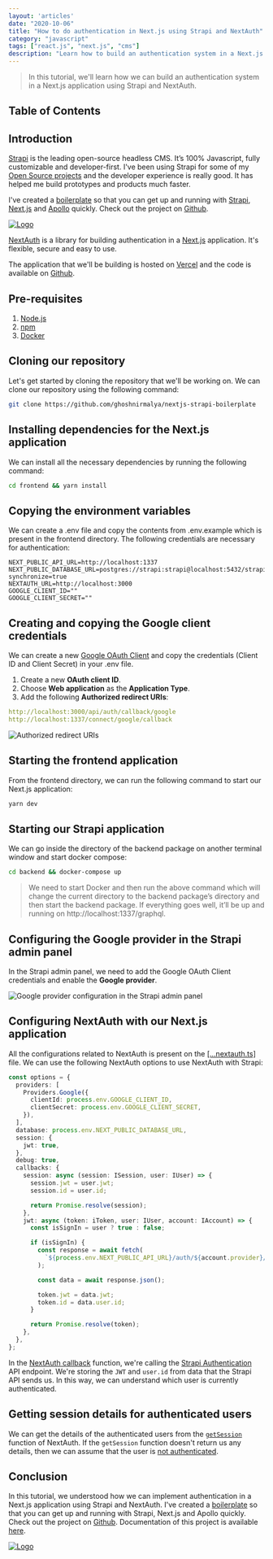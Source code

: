 ```yaml
---
layout: 'articles'
date: "2020-10-06"
title: "How to do authentication in Next.js using Strapi and NextAuth"
category: "javascript"
tags: ["react.js", "next.js", "cms"]
description: "Learn how to build an authentication system in a Next.js application with Strapi and NextAuth."
---
```


> In this tutorial, we'll learn how we can build an authentication system in a  Next.js application using Strapi and NextAuth.

## Table of Contents

## Introduction
[Strapi](https://strapi.io/) is the leading open-source headless CMS. It’s 100% Javascript, fully customizable and developer-first. I've been using Strapi for some of my [Open Source projects](https://github.com/ghoshnirmalya) and the developer experience is really good. It has helped me build prototypes and products much faster.

I've created a [boilerplate](https://github.com/ghoshnirmalya/nextjs-strapi-boilerplate) so that you can get up and running with [Strapi](http://strapi.io/), [Next.js](https://nextjs.org/) and [Apollo](https://www.apollographql.com/) quickly. Check out the project on [Github](https://github.com/ghoshnirmalya/nextjs-strapi-boilerplate).

<a href="https://github.com/ghoshnirmalya/nextjs-strapi-boilerplate" target="_blank">
  <img src="https://user-images.githubusercontent.com/6391763/90599044-ca070300-e211-11ea-8b8a-89354dd30bd5.png" alt="Logo"/>
</a>

[NextAuth](https://next-auth.js.org/) is a library for building authentication in a [Next.js](https://nextjs.org/) application. It's flexible, secure and easy to use.

The application that we'll be building is hosted on [Vercel](https://nextjs-strapi-boilerplate.vercel.app/) and the code is available on [Github](https://github.com/ghoshnirmalya/nextjs-strapi-boilerplate).

## Pre-requisites
1. [Node.js](https://nodejs.org/)
2. [npm](https://www.npmjs.com/)
3. [Docker](https://www.docker.com/)

## Cloning our repository
Let's get started by cloning the repository that we'll be working on. We can clone our repository using the following command:

```bash
git clone https://github.com/ghoshnirmalya/nextjs-strapi-boilerplate
```

## Installing dependencies for the Next.js application
We can install all the necessary dependencies by running the following command:

```bash
cd frontend && yarn install
```

## Copying the environment variables
We can create a .env file and copy the contents from .env.example which is present in the frontend directory. The following credentials are necessary for authentication:

```yaml:frontend/.env
NEXT_PUBLIC_API_URL=http://localhost:1337
NEXT_PUBLIC_DATABASE_URL=postgres://strapi:strapi@localhost:5432/strapi?synchronize=true
NEXTAUTH_URL=http://localhost:3000
GOOGLE_CLIENT_ID=""
GOOGLE_CLIENT_SECRET=""
```

## Creating and copying the Google client credentials
We can create a new [Google OAuth Client](https://console.developers.google.com/apis/credentials/oauthclient) and copy the credentials (Client ID and Client Secret) in your .env file.

1. Create a new **OAuth client ID**.
2. Choose **Web application** as the **Application Type**.
3. Add the following **Authorized redirect URIs**:

```yaml
http://localhost:3000/api/auth/callback/google
http://localhost:1337/connect/google/callback
```


![Authorized redirect URIs](/images/content/authentication-in-next-js-with-strapi-and-next-auth/1.png)

## Starting the frontend application
From the frontend directory, we can run the following command to start our Next.js application:

```bash
yarn dev
```

## Starting our Strapi application
We can go inside the directory of the backend package on another terminal window and start docker compose:

```bash
cd backend && docker-compose up
```

> We need to start Docker and then run the above command which will change the current directory to the backend package’s directory and then start the backend package. If everything goes well, it’ll be up and running on http://localhost:1337/graphql.

## Configuring the Google provider in the Strapi admin panel
In the Strapi admin panel, we need to add the Google OAuth Client credentials and enable the **Google provider**.

![Google provider configuration in the Strapi admin panel](/images/content/authentication-in-next-js-with-strapi-and-next-auth/2.png)

## Configuring NextAuth with our Next.js application
All the configurations related to NextAuth is present on the [[...nextauth.ts]](https://github.com/ghoshnirmalya/nextjs-strapi-boilerplate/blob/master/frontend/pages/api/auth/%5B...nextauth%5D.ts) file. We can use the following NextAuth options to use NextAuth with Strapi:

```js:frontend/pages/api/auth/[...nextauth].ts
const options = {
  providers: [
    Providers.Google({
      clientId: process.env.GOOGLE_CLIENT_ID,
      clientSecret: process.env.GOOGLE_CLIENT_SECRET,
    }),
  ],
  database: process.env.NEXT_PUBLIC_DATABASE_URL,
  session: {
    jwt: true,
  },
  debug: true,
  callbacks: {
    session: async (session: ISession, user: IUser) => {
      session.jwt = user.jwt;
      session.id = user.id;

      return Promise.resolve(session);
    },
    jwt: async (token: iToken, user: IUser, account: IAccount) => {
      const isSignIn = user ? true : false;

      if (isSignIn) {
        const response = await fetch(
          `${process.env.NEXT_PUBLIC_API_URL}/auth/${account.provider}/callback?access_token=${account?.accessToken}`
        );

        const data = await response.json();

        token.jwt = data.jwt;
        token.id = data.user.id;
      }

      return Promise.resolve(token);
    },
  },
};
```

In the [NextAuth callback](https://next-auth.js.org/configuration/options#callbacks) function, we're calling the [Strapi Authentication](https://strapi.io/documentation/v3.x/plugins/users-permissions.html#authentication) API endpoint. We're storing the `JWT` and `user.id` from data that the Strapi API sends us. In this way, we can understand which user is currently authenticated.

## Getting session details for authenticated users
We can get the details of the authenticated users from the [`getSession`](https://next-auth.js.org/getting-started/client#getsession) function of NextAuth. If the `getSession` function doesn't return us any details, then we can assume that the user is [not authenticated](https://github.com/ghoshnirmalya/nextjs-strapi-boilerplate/blob/master/frontend/pages/feeds.tsx#L12-L14).

## Conclusion
In this tutorial, we understood how we can implement authentication in a Next.js application using Strapi and NextAuth. I've created a [boilerplate](https://github.com/ghoshnirmalya/nextjs-strapi-boilerplate) so that you can get up and running with Strapi, Next.js and Apollo quickly. Check out the project on [Github](https://github.com/ghoshnirmalya/nextjs-strapi-boilerplate). Documentation of this project is available [here](/docs/nextjs-strapi-boilerplate).

<a href="https://github.com/ghoshnirmalya/nextjs-strapi-boilerplate" target="_blank">
  <img src="https://user-images.githubusercontent.com/6391763/90599044-ca070300-e211-11ea-8b8a-89354dd30bd5.png" alt="Logo"/>
</a>

